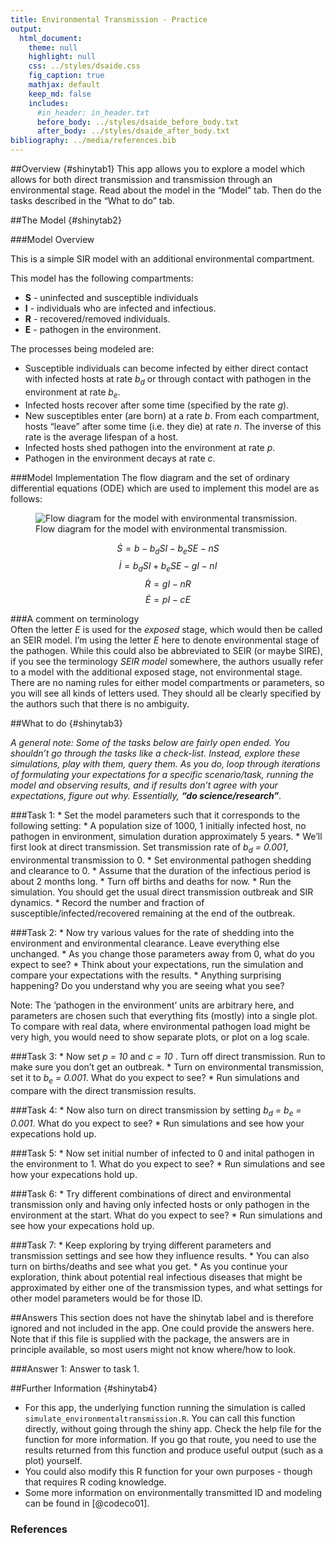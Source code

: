 ```yaml
---
title: Environmental Transmission - Practice
output:
  html_document:
    theme: null
    highlight: null
    css: ../styles/dsaide.css
    fig_caption: true
    mathjax: default 
    keep_md: false
    includes:
      #in_header: in_header.txt
      before_body: ../styles/dsaide_before_body.txt
      after_body: ../styles/dsaide_after_body.txt 
bibliography: ../media/references.bib
---
```


##Overview {#shinytab1}
This app allows you to explore a model which allows for both direct transmission and transmission through an environmental stage. Read about the model in the "Model" tab. Then do the tasks described in the "What to do" tab.


##The Model {#shinytab2}

###Model Overview

This is a simple SIR model with an additional environmental compartment.

This model has the following compartments:  

* **S** - uninfected and susceptible individuals 
* **I** - individuals who are infected and infectious.
* **R** - recovered/removed individuals.
* **E** - pathogen in the environment.


The processes being modeled are:

* Susceptible individuals can become infected by either direct contact with infected hosts at rate _b~d~_ or through contact with pathogen in the environment at rate _b~e~_.
* Infected hosts recover after some time (specified by the rate _g_). 
* New susceptibles enter (are born) at a rate _b_. From each compartment, hosts "leave" after some time (i.e. they die) at rate _n_. The inverse of this rate is the average lifespan of a host. 
* Infected hosts shed pathogen into the environment at rate _p_.
* Pathogen in the environment decays at rate _c_.


###Model Implementation
The flow diagram and the set of ordinary differential equations (ODE) which are used to implement this model are as follows:

![Flow diagram for the model with environmental transmission.](../media/environmentaltransmissionmodel.png)


$$\dot S =b - b_d S I - b_e S E - nS$$ 
$$\dot I = b_d S I + b_e S E - g I -nI$$ 
$$\dot R = g I - nR$$
$$\dot E = p I - cE$$


###A comment on terminology  
Often the letter _E_ is used for the _exposed_ stage, which would then be called an SEIR model. I'm using the letter _E_ here to denote environmental stage of the pathogen. While this could also be abbreviated to SEIR (or maybe SIRE), if you see the terminology _SEIR model_ somewhere, the authors usually refer to a model with the additional exposed stage, not environmental stage. There are no naming rules for either model compartments or parameters, so you will see all kinds of letters used. They should all be clearly specified by the authors such that there is no ambiguity.


##What to do {#shinytab3}

_A general note: Some of the tasks below are fairly open ended. You shouldn't go through the tasks like a check-list. Instead, explore these simulations, play with them, query them. As you do, loop through iterations of formulating your expectations for a specific scenario/task, running the model and observing results, and if results don't agree with your expectations, figure out why. Essentially, **"do science/research"**._ 


###Task 1: 
* Set the model parameters such that it corresponds to the following setting: 
    * A population size of 1000, 1 initially infected host, no pathogen in environment, simulation duration approximately 5 years.
    * We'll first look at direct transmission. Set transmission rate of _b~d~ = 0.001_, environmental transmission to 0.
    * Set environmental pathogen shedding and clearance to 0. 
    * Assume that the duration of the infectious period is about 2 months long. 
    * Turn off births and deaths for now.
* Run the simulation. You should get the usual direct transmission outbreak and SIR dynamics.
* Record the number and fraction of susceptible/infected/recovered remaining at the end of the outbreak.    

###Task 2: 
* Now try various values for the rate of shedding into the environment and environmental clearance. Leave everything else unchanged.
* As you change those parameters away from 0, what do you expect to see?
* Think about your expectations, run the simulation and compare your expectations with the results.
* Anything surprising happening? Do you understand why you are seeing what you see?

Note: The 'pathogen in the environment' units are arbitrary here, and parameters are chosen such that everything fits (mostly) into a single plot. To compare with real data, where environmental pathogen load might be very high, you would need to show separate plots, or plot on a log scale.

###Task 3: 
* Now set _p = 10_ and _c = 10_ . Turn off direct transmission. Run to make sure you don't get an outbreak.
* Turn on environmental transmission, set it to _b~e~ = 0.001_. What do you expect to see? 
* Run simulations and compare with the direct transmission results.

###Task 4: 
* Now also turn on direct transmission by setting _b~d~ = b~e~ = 0.001_. What do you expect to see?
* Run simulations and see how your expecations hold up.

###Task 5: 
* Now set initial number of infected to 0 and inital pathogen in the environment to 1. What do you expect to see?
* Run simulations and see how your expecations hold up.

###Task 6: 
* Try different combinations of direct and environmental transmission only and having only infected hosts or only pathogen in the environment at the start. What do you expect to see?
* Run simulations and see how your expecations hold up.

###Task 7: 
* Keep exploring by trying different parameters and transmission settings and see how they influence results.
* You can also turn on births/deaths and see what you get.
* As you continue your exploration, think about potential real infectious diseases that might be approximated by either one of the transmission types, and what settings for other model parameters would be for those ID.


##Answers 
This section does not have the shinytab label and is therefore ignored and not included in the app. One could provide the answers here. Note that if this file is supplied with the package, the answers are in principle available, so most users might not know where/how to look.

###Answer 1: 
Answer to task 1.


##Further Information {#shinytab4}

* For this app, the underlying function running the simulation is called `simulate_environmentaltransmission.R`. You can call this function directly, without going through the shiny app. Check the help file for the function for more information. If you go that route, you need to use the results returned from this function and produce useful output (such as a plot) yourself. 
* You could also modify this R function for your own purposes - though that requires R coding knowledge.
* Some more information on environmentally transmitted ID and modeling can be found in [@codeco01].


### References

